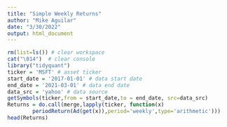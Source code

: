 ```yaml
---
title: "Simple Weekly Returns"
author: "Mike Aguilar"
date: "3/30/2022"
output: html_document
---
```



<!-- ### Simple Weekly Returns -->
```r
rm(list=ls()) # clear workspace
cat("\014")  # clear console
library("tidyquant") 
ticker = 'MSFT' # asset ticker
start_date = '2017-01-01' # data start date
end_date = '2021-03-01' # data end date
data_src = 'yahoo' # data source
getSymbols(ticker,from = start_date,to = end_date, src=data_src)
Returns = do.call(merge,lapply(ticker, function(x) 
        periodReturn(Ad(get(x)),period='weekly',type='arithmetic')))
head(Returns)
```

